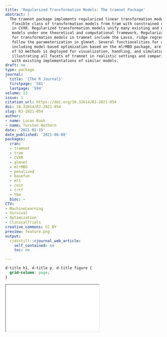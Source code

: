 ```yaml
---
title: 'Regularized Transformation Models: The tramnet Package'
abstract: |
  The tramnet package implements regularized linear transformation models by combining the
   flexible class of transformation models from tram with constrained convex optimization implemented
   in CVXR. Regularized transformation models unify many existing and novel regularized regression
   models under one theoretical and computational framework. Regularization strategies implemented
   for transformation models in tramnet include the Lasso, ridge regression, and the elastic net and
   follow the parameterization in glmnet. Several functionalities for optimizing the hyperparameters,
   including model-based optimization based on the mlrMBO package, are implemented. A multitude
   of S3 methods is deployed for visualization, handling, and simulation purposes. This work aims at
   illustrating all facets of tramnet in realistic settings and comparing regularized transformation models
   with existing implementations of similar models.
draft: no
type: package
journal:
  title: '{The R Journal}'
  firstpage: '581'
  lastpage: '594'
volume: 13
issue: 1
citation_url: https://doi.org/10.32614/RJ-2021-054
doi: 10.32614/RJ-2021-054
slug: RJ-2021-054
author:
- name: Lucas Kook
- name: Torsten Hothorn
date: '2021-01-15'
date_published: '2021-06-08'
packages:
  cran:
  - tramnet
  - tram
  - CVXR
  - glmnet
  - mlrMBO
  - penalized
  - basefun
  - mlt
  - coin
  - trtf
  - tbm
  bioc: ~
CTV:
- MachineLearning
- Survival
- Optimization
- ClinicalTrials
creative_commons: CC BY
preview: feature.png
output:
  rjdistill::rjournal_web_article:
    self_contained: no
    toc: no

---
```


```css
d-title h1, d-title p, d-title figure {
  grid-column: page;
}
```

<div class="l-page">
  <object data="RJ-2021-054.pdf" type="application/pdf" style="height:955px;width:100%">
    <iframe src="RJ-2021-054.pdf"></iframe>
  </object>
</div>
